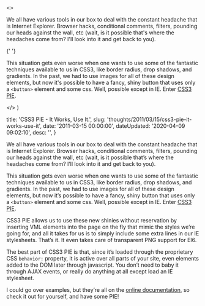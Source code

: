 

  <>
    <p>
      We all have various tools in our box to deal with the constant headache
      that is Internet Explorer. Browser hacks, conditional comments, filters,
      pounding our heads against the wall, etc (wait, is it possible that's
      where the headaches come from? I'll look into it and get back to you).
    </p>{' '}
    <p>
      This situation gets even worse when one wants to use some of the fantastic
      techniques available to us in CSS3, like border radius, drop shadows, and
      gradients. In the past, we had to use images for all of these design
      elements, but now it's possible to have a fancy, shiny button that uses
      only a <code>&lt;button&gt;</code> element and some css. Well, possible
      except in IE. Enter <a href="http&#58;//css3pie.com">CSS3 PIE</a>.
    </p>
  </>
)


  title: 'CSS3 PIE - It Works, Use It.',
  slug: 'thoughts/2011/03/15/css3-pie-it-works-use-it',
  date: '2011-03-15 00:00:00',
  dateUpdated: '2020-04-09 09:02:10',
  desc: '',
}

We all have various tools in our box to deal with the constant headache that is Internet Explorer. Browser hacks, conditional comments, filters, pounding our heads against the wall, etc (wait, is it possible that’s where the headaches come from? I’ll look into it and get back to you).

This situation gets even worse when one wants to use some of the fantastic techniques available to us in CSS3, like border radius, drop shadows, and gradients. In the past, we had to use images for all of these design elements, but now it’s possible to have a fancy, shiny button that uses only a `<button>` element and some css. Well, possible except in IE. Enter [CSS3 PIE](http://css3pie.com).

CSS3 PIE allows us to use these new shinies without reservation by inserting VML elements into the page on the fly that mimic the styles we’re going for, and all it takes for us is to simply include some extra lines in our IE stylesheets. That’s it. It even takes care of transparent PNG support for EI6.

The best part of CSS3 PIE is that, since it’s loaded through the proprietary CSS `behavior:` property, it is active over all parts of your site, even elements added to the DOM later through javascript. You don’t need to baby it through AJAX events, or really do anything at all except load an IE stylesheet.

I could go over examples, but they’re all on the [online documentation](http://css3pie.com/documentation/), so check it out for yourself, and have some PIE!
